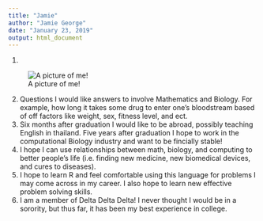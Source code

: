 ---
title: "Jamie"
author: "Jamie George"
date: "January 23, 2019"
output: html_document
---

1.

![A picture of me!](C:\Users\jage6\OneDrive\Pictures\Picture.jpg)

2. 
Questions I would like answers to involve Mathematics and Biology. For example, how long it takes some drug to enter one's bloodstream based of off factors like weight, sex, fitness level, and ect. 
3. 
Six months after graduation I would like to be abroad, possibly teaching English in thailand. Five years after graduation I hope to work in the computational Biology industry and want to be fincially stable!
4.
I hope I can use relationships between math, biology, and computing to better people's life (i.e. finding new medicine, new biomedical devices, and cures to diseases). 
5.
I hope to learn R and feel comfortable using this language for problems I may come across in my career. I also hope to learn new effective problem solving skills.
6. 
I am a member of Delta Delta Delta! I never thought I would be in a sorority, but thus far, it has been my best experience in college.
